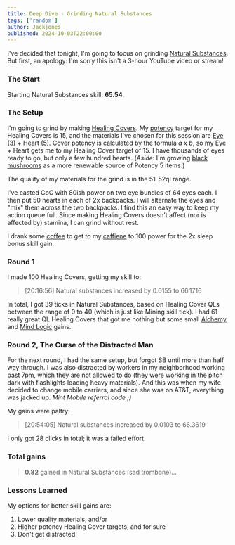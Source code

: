 ```yaml
---
title: Deep Dive - Grinding Natural Substances
tags: ['random']
author: Jackjones
published: 2024-10-03T22:00:00
---
```


I've decided that tonight, I'm going to focus on grinding [Natural Substances](https://www.wurmpedia.com/index.php/Natural_substances). But first, an apology: I'm sorry this isn't a 3-hour YouTube video or stream!

### The Start

Starting Natural Substances skill: **65.54**.

### The Setup

I'm going to grind by making [Healing Covers](https://www.wurmpedia.com/index.php/Healing_cover). My [potency](https://www.wurmpedia.com/index.php/Healing_cover#Potency) target for my Healing Covers is 15, and the materials I've chosen for this session are [Eye](https://www.wurmpedia.com/index.php/Eye) (3) + [Heart](https://www.wurmpedia.com/index.php/Heart) (5). Cover potency is calculated by the formula _a x b_, so my Eye + Heart gets me to my Healing Cover target of 15. I have thousands of eyes ready to go, but only a few hundred hearts. (_Aside_: I'm growing [black mushrooms](https://www.wurmpedia.com/index.php/Black_mushroom) as a more renewable source of Potency 5 items.)

The quality of my materials for the grind is in the 51-52ql range.

I've casted CoC with 80ish power on two eye bundles of 64 eyes each. I then put 50 hearts in each of 2x backpacks. I will alternate the eyes and "mix" them across the two backpacks. I find this an easy way to keep my action queue full. Since making Healing Covers doesn't affect (nor is affected by) stamina, I can grind without rest.

I drank some [coffee](https://www.wurmpedia.com/index.php/Coffee) to get to my [caffiene](https://www.wurmpedia.com/index.php/Caffeine) to 100 power for the 2x sleep bonus skill gain.

### Round 1

I made 100 Healing Covers, getting my skill to:

> [20:16:56] Natural substances increased by 0.0155 to 66.1716

In total, I got 39 ticks in Natural Substances, based on Healing Cover QLs between the range of 0 to 40 (which is just like Mining skill tick). I had 61 really great QL Healing Covers that got me nothing but some small [Alchemy](https://www.wurmpedia.com/index.php/Alchemy) and [Mind Logic](https://www.wurmpedia.com/index.php/Mind_logic) gains.

### Round 2, The Curse of the Distracted Man

For the next round, I had the same setup, but forgot SB until more than half way through. I was also distracted by workers in my neighborhood working past 7pm, which they are not allowed to do (they were working in the pitch dark with flashlights loading heavy materials). And this was when my wife decided to change mobile carriers, and since she was on AT&T, everything was jacked up. _Mint Mobile referral code ;)_

My gains were paltry:

> [20:54:05] Natural substances increased by 0.0103 to 66.3619

I only got 28 clicks in total; it was a failed effort.

### Total gains

> **0.82** gained in Natural Substances (sad trombone)...

### Lessons Learned

My options for better skill gains are:

1) Lower quality materials, and/or
2) Higher potency Healing Cover targets, and for sure
3) Don't get distracted!


